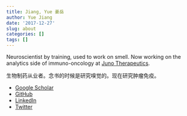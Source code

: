 ```yaml
---
title: Jiang, Yue 姜岳
author: Yue Jiang
date: '2017-12-27'
slug: about
categories: []
tags: []
---
```


Neuroscientist by training, used to work on smell. Now working on the analytics side of immuno-oncology at [Juno Therapeutics](https://www.junotherapeutics.com/).

生物制药从业者。念书的时候是研究嗅觉的。现在研究肿瘤免疫。

- [Google Scholar](https://scholar.google.com/citations?user=Zhp1B74AAAAJ&hl=en)
- [GitHub](https://github.com/Yue-Jiang)
- [LinkedIn](https://www.linkedin.com/in/yue-jiang-a1a51119/)
- [Twitter](https://twitter.com/Yue__Jiang)